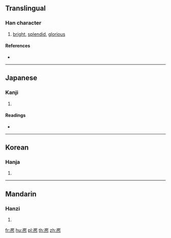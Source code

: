 {{character info/new}}
==Translingual==

===Han character===
{{Han char|rn=15|rad=冫|as=14|sn=16|four=37331|canj=IMLSF|ids=⿰冫熈 <small>(GJ)</small>,⿱⿰冫⿲丿臣巳灬 <small>(T)</small>,⿱⿰冫巸灬 <small>(K)</small>}}

# [[bright]], [[splendid]], [[glorious]]

====References====
* {{Han ref|kx=0133.460|dkj=01721|dj=0298.280|hdz=10301.160|uh=51DE|ud=20958|bh=E8F9|bd=59641}}

----

==Japanese==

===Kanji===
{{ja-kanji|grade=|rs=冫14}}

# {{defn|lang=ja|sort=冫14}}

====Readings====
* {{ja-readings|on=[[き]] (ki)|kun=[[やわらぐ]] (yawaragu)}}

----

==Korean==

===Hanja===
{{ko-hanja|hangeul=희|rv=hui|mr=hŭi}}

# {{defn|lang=ko|sort=冫14}}

----

==Mandarin==

===Hanzi===
{{cmn-hanzi|pin=[[xī]] ([[xi1]])|wg=hsi<sup>1</sup>}}

# {{defn|lang=cmn|sort=冫14}}

[[fr:凞]]
[[hu:凞]]
[[pl:凞]]
[[th:凞]]
[[zh:凞]]